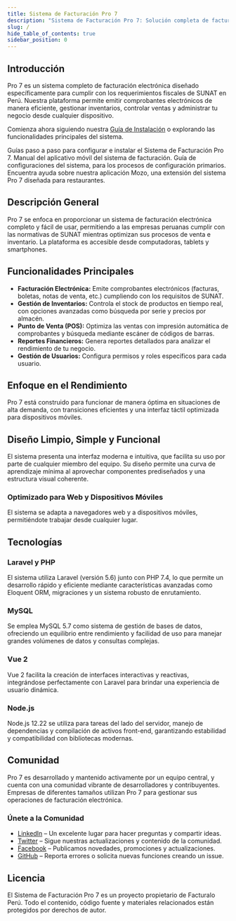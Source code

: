 ```yaml
---
title: Sistema de Facturación Pro 7
description: "Sistema de Facturación Pro 7: Solución completa de facturación electrónica para empresas peruanas que cumple con los requisitos de SUNAT."
slug: /
hide_table_of_contents: true
sidebar_position: 0
---
```


## Introducción

Pro 7 es un sistema completo de facturación electrónica diseñado específicamente para cumplir con los requerimientos fiscales de SUNAT en Perú. Nuestra plataforma permite emitir comprobantes electrónicos de manera eficiente, gestionar inventarios, controlar ventas y administrar tu negocio desde cualquier dispositivo.

Comienza ahora siguiendo nuestra [Guía de Instalación](#) o explorando las funcionalidades principales del sistema.

<CardGroup cols={2}>
  <Card 
    title="Guía de Instalación" 
    href="/pro-7/instalaciones/windows" 
    icon="/images/hero-dark.svg">
    Guías paso a paso para configurar e instalar el Sistema de Facturación Pro 7.
  </Card>
  <Card 
    title="Aplicación para Facturación" 
    href="/pro-7/app-para-facturacion" 
    icon="/images/hero-light.svg">
    Manual del aplicativo móvil del sistema de facturación.
  </Card>
  <Card 
    title="Manuales Adicionales" 
    href="/Pro7/manuales-adicionales" 
    icon="/images/hero-dark.svg">
    Guía de configuraciones del sistema, para los procesos de configuración primarios.
  </Card>
  <Card 
    title="Mozo APP" 
    href="/pro-7/mozo/introduccion" 
    icon="/images/hero-light.svg">
    Encuentra ayuda sobre nuestra aplicación Mozo, una extensión del sistema Pro 7 diseñada para restaurantes.
  </Card>
</CardGroup>

## Descripción General

Pro 7 se enfoca en proporcionar un sistema de facturación electrónica completo y fácil de usar, permitiendo a las empresas peruanas cumplir con las normativas de SUNAT mientras optimizan sus procesos de venta e inventario. La plataforma es accesible desde computadoras, tablets y smartphones.

## Funcionalidades Principales

- **Facturación Electrónica:** Emite comprobantes electrónicos (facturas, boletas, notas de venta, etc.) cumpliendo con los requisitos de SUNAT.
- **Gestión de Inventarios:** Controla el stock de productos en tiempo real, con opciones avanzadas como búsqueda por serie y precios por almacén.
- **Punto de Venta (POS):** Optimiza las ventas con impresión automática de comprobantes y búsqueda mediante escáner de códigos de barras.
- **Reportes Financieros:** Genera reportes detallados para analizar el rendimiento de tu negocio.
- **Gestión de Usuarios:** Configura permisos y roles específicos para cada usuario.

## Enfoque en el Rendimiento

Pro 7 está construido para funcionar de manera óptima en situaciones de alta demanda, con transiciones eficientes y una interfaz táctil optimizada para dispositivos móviles.

## Diseño Limpio, Simple y Funcional

El sistema presenta una interfaz moderna e intuitiva, que facilita su uso por parte de cualquier miembro del equipo. Su diseño permite una curva de aprendizaje mínima al aprovechar componentes prediseñados y una estructura visual coherente.

### Optimizado para Web y Dispositivos Móviles

El sistema se adapta a navegadores web y a dispositivos móviles, permitiéndote trabajar desde cualquier lugar.

## Tecnologías

### Laravel y PHP

El sistema utiliza Laravel (versión 5.6) junto con PHP 7.4, lo que permite un desarrollo rápido y eficiente mediante características avanzadas como Eloquent ORM, migraciones y un sistema robusto de enrutamiento.

### MySQL

Se emplea MySQL 5.7 como sistema de gestión de bases de datos, ofreciendo un equilibrio entre rendimiento y facilidad de uso para manejar grandes volúmenes de datos y consultas complejas.

### Vue 2

Vue 2 facilita la creación de interfaces interactivas y reactivas, integrándose perfectamente con Laravel para brindar una experiencia de usuario dinámica.

### Node.js

Node.js 12.22 se utiliza para tareas del lado del servidor, manejo de dependencias y compilación de activos front-end, garantizando estabilidad y compatibilidad con bibliotecas modernas.

## Comunidad

Pro 7 es desarrollado y mantenido activamente por un equipo central, y cuenta con una comunidad vibrante de desarrolladores y contribuyentes. Empresas de diferentes tamaños utilizan Pro 7 para gestionar sus operaciones de facturación electrónica.

### Únete a la Comunidad

- [LinkedIn](https://www.linkedin.com/company/buho-la) – Un excelente lugar para hacer preguntas y compartir ideas.
- [Twitter](https://x.com/Digitalbuhoperu) – Sigue nuestras actualizaciones y contenido de la comunidad.
- [Facebook](https://www.facebook.com/buho.la/) – Publicamos novedades, promociones y actualizaciones.
- [GitHub](https://github.com/fastura/documentacion) – Reporta errores o solicita nuevas funciones creando un issue.

## Licencia

El Sistema de Facturación Pro 7 es un proyecto propietario de Facturalo Perú. Todo el contenido, código fuente y materiales relacionados están protegidos por derechos de autor.

